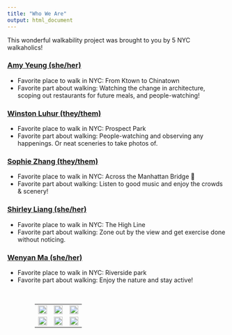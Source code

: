 ```yaml
---
title: "Who We Are"
output: html_document
---
```


This wonderful walkability project was brought to you by 5 NYC walkaholics!

### [Amy Yeung (she/her)](https://ay2543.github.io/amyyeung.github.io) <a href="mailto:ay2543@cumc.columbia.edu" class="fa fa-envelope"></a> <a href="https://linkedin.com/in/amy715" class="fa fa-linkedin"></a> <a href="https://github.com/ay2543" class="fa fa-github"></a>

* Favorite place to walk in NYC: From Ktown to Chinatown
* Favorite part about walking: Watching the change in architecture, scoping out restaurants for future meals, and people-watching!

### [Winston Luhur (they/them)](https://fuyukaidesu8.github.io/wel2105) <a href="mailto:wel2105@cumc.columbia.edu" class="fa fa-envelope"></a> <a href="https://linkedin.com/in/winstonluhur/" class="fa fa-linkedin"></a> <a href="https://fuyukaidesu8.github.io/wel2105/" class="fa fa-github"></a>

* Favorite place to walk in NYC: Prospect Park
* Favorite part about walking: People-watching and observing any happenings. Or neat sceneries to take photos of.


### [Sophie Zhang (they/them)](https://sophyee.github.io/)  <a href="mailto:sjz2120@cumc.columbia.edu" class="fa fa-envelope"></a> <a href="https://www.linkedin.com/in/sophiejhzhang/" class="fa fa-linkedin"></a> <a href="https://github.com/sophyee" class="fa fa-github"></a>

* Favorite place to walk in NYC: Across the Manhattan Bridge 🌇
* Favorite part about walking: Listen to good music and enjoy the crowds & scenery!


### [Shirley Liang (she/her)](https://Shirley-zl3118.github.io/Shirley-zl3118.github.io) <a href="mailto:zl3118@cumc.columbia.edu" class="fa fa-envelope"></a> <a href="https://www.linkedin.com/in/zipei-“shirley”-liang-pharmd-rph-819616a7/" class="fa fa-linkedin"></a> <a href="https://github.com/Shirley-zl3118" class="fa fa-github"></a>

* Favorite place to walk in NYC: The High Line
* Favorite part about walking: Zone out by the view and get exercise done without noticing.


### [Wenyan Ma (she/her)](https://mawenyan1219.github.io/p8105_hw4_wm2460.github.io) <a href="mailto:wm2460@cumc.columbia.edu" class="fa fa-envelope"></a> <a href="https://www.linkedin.com/in/wenyanma/" class="fa fa-linkedin"></a> <a href="https://github.com/mawenyan1219/" class="fa fa-github"></a>

* Favorite place to walk in NYC: Riverside park 
* Favorite part about walking: Enjoy the nature and stay active!


<br />
<center><table style="table-layout: fixed; width: 75%"></center>
  <tr>
    <td><img src="images/group_pic_power.jpg" style="width:100%"></td>
    <td><img src="images/group_pic_walking.jpg" style="width:100%"></td>
    <td><img src="images/group_pic_stop.jpg" style="width:100%"></td>
  </tr>
  <tr>
    <td><img src="images/power_ranger_pose1.jpg" style="width:100%"></td>
    <td><img src="images/power_ranger_logo.jpg" style="width:100%"></td>
    <td><img src="images/power_ranger_pose2.jpg" style="width:100%"></td>
  </tr>
</table>
</br>
